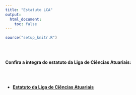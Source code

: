 ```yaml
---
title: "Estatuto LCA"
output:
  html_document:
    toc: false
---
```


```r
source("setup_knitr.R")
```

<br></br>

**Confira a íntegra do estatuto da Liga de Ciências Atuariais:**

<br></br>

- <a href="https://atuaria.github.io/PDF/Estatuto LCA.pdf"target="_blank">**Estatuto da Liga de Ciências Atuariais**</a>

<br></br>
<br></br>


